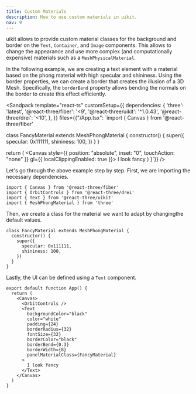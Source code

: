 ```yaml
---
title: Custom Materials
description: How to use custom materials in uikit.
nav: 9
---
```


uikit allows to provide custom material classes for the background and border on the `Text`, `Container`, and `Image` components. This allows to change the appearance and use more complex (and computationally expensive) materials such as a `MeshPhysicalMaterial`.

In the following example, we are creating a text element with a material based on the phong material with high specular and shininess. Using the border properties, we can create a border that creates the illusion of a 3D Mesh. Specifically, the `borderBend` property allows bending the normals on the border to create this effect efficiently.

<Sandpack
  template="react-ts"
  customSetup={{
    dependencies: {
      'three': 'latest',
      '@react-three/fiber': '<9',
      '@react-three/uikit': '^1.0.43',
      '@react-three/drei': '<10',
    },
  }}
  files={{"/App.tsx": `import { Canvas } from '@react-three/fiber'

class FancyMaterial extends MeshPhongMaterial {
  constructor() {
    super({
      specular: 0x111111,
      shininess: 100,
    })
  }
}

  return (
    <Canvas style={{ position: "absolute", inset: "0", touchAction: "none" }} gl={{ localClippingEnabled: true }}>
      <OrbitControls />
      <directionalLight position={[1,0,1]} intensity={10} />
      <Text
        backgroundColor="black"
        color="white"
        padding={24}
        borderRadius={32}
        fontSize={32}
        borderColor="black"
        borderBend={0.3}
        borderWidth={8}
        panelMaterialClass={FancyMaterial}
      >
        I look fancy
      </Text>
    </Canvas>
  )
}`}}
/>

Let's go through the above example step by step. First, we are importing the necessary dependencies.

```tsx showLineNumbers
import { Canvas } from '@react-three/fiber'
import { OrbitControls } from '@react-three/drei'
import { Text } from '@react-three/uikit'
import { MeshPhongMaterial } from 'three'
```

Then, we create a class for the material we want to adapt by changingthe default values.

```tsx showLineNumbers=5
class FancyMaterial extends MeshPhongMaterial {
  constructor() {
    super({
      specular: 0x111111,
      shininess: 100,
    })
  }
}
```

Lastly, the UI can be defined using a `Text` component.

```tsx {15} showLineNumbers=15
export default function App() {
  return (
    <Canvas>
      <OrbitControls />
      <Text
        backgroundColor="black"
        color="white"
        padding={24}
        borderRadius={32}
        fontSize={32}
        borderColor="black"
        borderBend={0.3}
        borderWidth={8}
        panelMaterialClass={FancyMaterial}
      >
        I look fancy
      </Text>
    </Canvas>
  )
}
```
